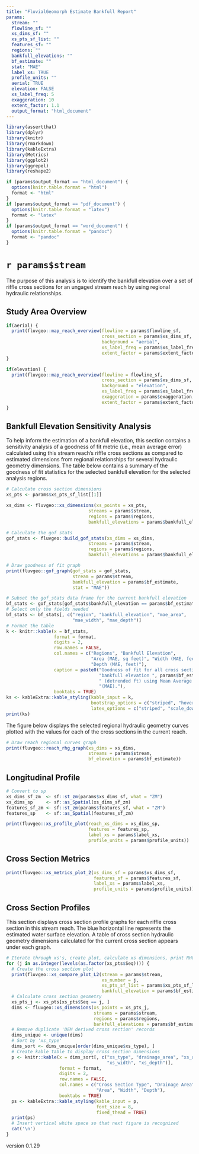 ```yaml
---
title: "FluvialGeomorph Estimate Bankfull Report"
params:
  stream: ""
  flowline_sf: ""
  xs_dims_sf: ""
  xs_pts_sf_list: ""
  features_sf: ""
  regions: ""
  bankfull_elevations: ""
  bf_estimate: ""
  stat: "MAE"
  label_xs: TRUE
  profile_units: ""
  aerial: TRUE
  elevation: FALSE
  xs_label_freq: 5
  exaggeration: 10
  extent_factor: 1.1
  output_format: "html_document"
---
```


```r
library(assertthat)
library(dplyr)
library(knitr)
library(rmarkdown)
library(kableExtra)
library(Metrics)
library(ggplot2)
library(ggrepel)
library(reshape2)
```

```r
if (params$output_format == "html_document") {
  options(knitr.table.format = "html")
  format <- "html"
}
if (params$output_format == "pdf_document") {
  options(knitr.table.format = "latex")
  format <- "latex"
}
if (params$output_format == "word_document") {
  options(knitr.table.format = "pandoc")
  format <- "pandoc"
}
```

# `r params$stream`
The purpose of this analysis is to identify the bankfull elevation over a set of riffle cross sections for an ungaged stream reach by using regional hydraulic relationships.

## Study Area Overview
```r
if(aerial) {
  print(fluvgeo::map_reach_overview(flowline = params$flowline_sf, 
                                    cross_section = params$xs_dims_sf,
                                    background = "aerial",
                                    xs_label_freq = params$xs_label_freq,
                                    extent_factor = params$extent_factor))
}
```

```r
if(elevation) {
  print(fluvgeo::map_reach_overview(flowline = flowline_sf, 
                                    cross_section = params$xs_dims_sf,
                                    background = "elevation",
                                    xs_label_freq = params$xs_label_freq,
                                    exaggeration = params$exaggeration,
                                    extent_factor = params$extent_factor))
}
```

## Bankfull Elevation Sensitivity Analysis
To help inform the estimation of a bankfull elevation, this section contains a sensitivity analysis of a goodness of fit metric (i.e., mean average error) calculated using this stream reach's riffle cross sections as compared to estimated dimensions from regional relationships for several hydraulic geometry dimensions. The table below contains a summary of the goodness of fit statistics for the selected bankfull elevation for the selected analysis regions.

```r
# Calculate cross section dimensions
xs_pts <- params$xs_pts_sf_list[[1]]

xs_dims <- fluvgeo::xs_dimensions(xs_points = xs_pts,
                               streams = params$stream,
                               regions = params$regions,
                               bankfull_elevations = params$bankfull_elevations)

# Calculate the gof stats
gof_stats <- fluvgeo::build_gof_stats(xs_dims = xs_dims,
                               streams = params$stream,
                               regions = params$regions,
                               bankfull_elevations = params$bankfull_elevations)

```

```r
# Draw goodness of fit graph
print(fluvgeo::gof_graph(gof_stats = gof_stats,
                         stream = params$stream,
                         bankfull_elevation = params$bf_estimate,
                         stat = "MAE"))
```

```r
# Subset the gof_stats data frame for the current bankfull elevation
bf_stats <- gof_stats[gof_stats$bankfull_elevation == params$bf_estimate, ]
# Select only the fields needed
bf_stats <- bf_stats[, c("region", "bankfull_elevation", "mae_area",
                         "mae_width", "mae_depth")]
# Format the table
k <- knitr::kable(x = bf_stats,
                  format = format,
                  digits = 2,
                  row.names = FALSE,
                  col.names = c("Regions", "Bankfull Elevation",
                                "Area (MAE, sq feet)", "Width (MAE, feet)",
                                "Depth (MAE, feet)"),
                  caption = paste0("Goodness of fit for all cross sections at ",
                                   "bankfull elevation ", params$bf_estimate,
                                   " (detrended ft) using Mean Average Error ",
                                   "(MAE)."),
                  booktabs = TRUE)
ks <- kableExtra::kable_styling(kable_input = k,
                                bootstrap_options = c("striped", "hover"),
                                latex_options = c("striped", "scale_down"))
print(ks)
```

The figure below displays the selected regional hydraulic geometry curves plotted with the values for each of the cross sections in the current reach.

```r
# Draw reach regional curves graph
print(fluvgeo::reach_rhg_graph(xs_dims = xs_dims,
                               streams = params$stream,
                               bf_elevation = params$bf_estimate))
```

## Longitudinal Profile
```r

# Convert to sp
xs_dims_sf_zm  <- sf::st_zm(params$xs_dims_sf, what = "ZM")
xs_dims_sp     <- sf::as_Spatial(xs_dims_sf_zm)
features_sf_zm <- sf::st_zm(params$features_sf, what = "ZM")
features_sp    <- sf::as_Spatial(features_sf_zm)

print(fluvgeo::xs_profile_plot(reach_xs_dims = xs_dims_sp, 
                               features = features_sp, 
                               label_xs = params$label_xs,
                               profile_units = params$profile_units))
```

## Cross Section Metrics
```r
print(fluvgeo::xs_metrics_plot_2(xs_dims_sf = params$xs_dims_sf, 
                                 features_sf = params$features_sf,
                                 label_xs = params$label_xs,
                                 profile_units = params$profile_units))
```


## Cross Section Profiles
This section displays cross section profile graphs for each riffle cross section in this stream reach. The blue horizontal line represents the estimated water surface elevation. A table of cross section hydraulic geometry dimensions calculated for the current cross section appears under each graph. 

```r
# Iterate through xs's, create plot, calculate xs dimensions, print RHG table
for (j in as.integer(levels(as.factor(xs_pts$Seq)))) {
  # Create the cross section plot
  print(fluvgeo::xs_compare_plot_L2(stream = params$stream,
                                    xs_number = j,
                                    xs_pts_sf_list = params$xs_pts_sf_list,
                                    bankfull_elevation = params$bf_estimate))
  # Calculate cross section geometry
  xs_pts_j <- xs_pts[xs_pts$Seq == j, ]
  dims <- fluvgeo::xs_dimensions(xs_points = xs_pts_j,
                                 streams = params$stream,
                                 regions = params$regions,
                                 bankfull_elevations = params$bf_estimate)
  # Remove duplicate 'DEM derived cross section' records
  dims_unique <- unique(dims)
  # Sort by 'xs_type'
  dims_sort <- dims_unique[order(dims_unique$xs_type), ]
  # Create kable table to display cross section dimensions
  p <- knitr::kable(x = dims_sort[, c("xs_type", "drainage_area", "xs_area",
                                      "xs_width", "xs_depth")],
                    format = format,
                    digits = 2,
                    row.names = FALSE,
                    col.names = c("Cross Section Type", "Drainage Area",
                                  "Area", "Width", "Depth"),
                    booktabs = TRUE)
  ps <- kableExtra::kable_styling(kable_input = p,
                                  font_size = 8,
                                  fixed_thead = TRUE)
  print(ps)
  # Insert vertical white space so that next figure is recognized
  cat('\n')
}
```


version 0.1.29
